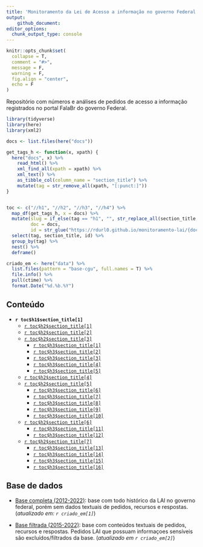 ```yaml
---
title: 'Monitoramento da Lei de Acesso a informação no governo Federal'
output:
    github_document:
editor_options: 
  chunk_output_type: console
---
```


```r
knitr::opts_chunk$set(
  collapse = T,
  comment = "#>",
  message = F,
  warning = F,
  fig.align = "center",
  echo = F
)
```

Repositório com números e análises de pedidos de acesso a informação registrados no portal FalaBr do governo Federal.

```r
library(tidyverse)
library(here)
library(xml2)

docs <- list.files(here("docs"))

get_tags_h <- function(x, xpath) {
  here("docs", x) %>% 
    read_html() %>% 
    xml_find_all(xpath = xpath) %>% 
    xml_text() %>% 
    as_tibble_col(column_name = "section_title") %>% 
    mutate(tag = str_remove_all(xpath, "[:punct:]"))
}


toc <- c("//h1", "//h2", "//h3", "//h4") %>% 
  map_df(get_tags_h, x = docs) %>% 
  mutate(slug = if_else(tag == "h1", "", str_replace_all(section_title, "\\s", "_")),
         doc = docs,
         id = str_glue("https://rdurl0.github.io/monitoramento-lai/{doc}#{slug}")) %>%
  select(tag, section_title, id) %>% 
  group_by(tag) %>%
  nest() %>% 
  deframe()

criado_em <- here("data") %>% 
  list.files(pattern = "base-cgu", full.names = T) %>%
  file.info() %>% 
  pull(ctime) %>%
  format.Date("%d.%b.%Y")
```

## Conteúdo

- **`r toc$h1$section_title[1]`**
  + [`r toc$h2$section_title[1]`](`r toc$h2$id[1]`)
  + [`r toc$h2$section_title[2]`](`r toc$h2$id[2]`)
  + [`r toc$h2$section_title[3]`](`r toc$h2$id[3]`)
    + [`r toc$h3$section_title[1]`](`r toc$h3$id[1]`)
    + [`r toc$h3$section_title[2]`](`r toc$h3$id[2]`)
    + [`r toc$h3$section_title[3]`](`r toc$h3$id[3]`)
    + [`r toc$h3$section_title[4]`](`r toc$h3$id[4]`)
    + [`r toc$h3$section_title[5]`](`r toc$h3$id[5]`)
  + [`r toc$h2$section_title[4]`](`r toc$h2$id[4]`)
  + [`r toc$h2$section_title[5]`](`r toc$h2$id[5]`)
    + [`r toc$h3$section_title[6]`](`r toc$h3$id[6]`)
    + [`r toc$h3$section_title[7]`](`r toc$h3$id[7]`)
    + [`r toc$h3$section_title[8]`](`r toc$h3$id[8]`)
    + [`r toc$h3$section_title[9]`](`r toc$h3$id[9]`)
    + [`r toc$h3$section_title[10]`](`r toc$h3$id[10]`)
  + [`r toc$h2$section_title[6]`](`r toc$h2$id[6]`)
    + [`r toc$h3$section_title[11]`](`r toc$h3$id[11]`)
    + [`r toc$h3$section_title[12]`](`r toc$h3$id[12]`)
  + [`r toc$h2$section_title[7]`](`r toc$h2$id[7]`)
    + [`r toc$h3$section_title[13]`](`r toc$h3$id[13]`)
    + [`r toc$h3$section_title[14]`](`r toc$h3$id[14]`)
    + [`r toc$h3$section_title[15]`](`r toc$h3$id[15]`)
    + [`r toc$h3$section_title[16]`](`r toc$h3$id[16]`)

## Base de dados

- [Base completa (2012-2022)](https://falabr.cgu.gov.br/publico/DownloadDados/DownloadDadosLai.aspx): base com todo histórico da LAI no governo federal, porém sem dados textuais de pedidos, recursos e respostas. (*atualizado em: `r criado_em[1]`*)

- [Base filtrada (2015-2022)](http://www.consultaesic.cgu.gov.br/busca/_layouts/15/DownloadPedidos/DownloadDados.aspx): base com conteúdos textuais de pedidos, recursos e respostas. Pedidos LAI que possuam informaçoes sensíveis são excluídos/filtrados da base. (*atualizado em `r criado_em[2]`*)
